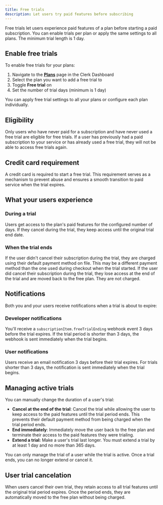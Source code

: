 ```yaml
---
title: Free trials
description: Let users try paid features before subscribing
---
```


<Include src="_partials/billing/billing-experimental" />

Free trials let users experience paid features of a plan before starting a paid subscription. You can enable trials per plan or apply the same settings to all plans. The minimum trial length is 1 day.

## Enable free trials

To enable free trials for your plans:

1. Navigate to the [**Plans**](https://dashboard.clerk.com/last-active?path=billing/plans) page in the Clerk Dashboard
1. Select the plan you want to add a free trial to
1. Toggle **Free trial** on
1. Set the number of trial days (minimum is 1 day)

You can apply free trial settings to all your plans or configure each plan individually.

## Eligibility

Only users who have never paid for a subscription and have never used a free trial are eligible for free trials. If a user has previously had a paid subscription to your service or has already used a free trial, they will not be able to access free trials again.

## Credit card requirement

A credit card is required to start a free trial. This requirement serves as a mechanism to prevent abuse and ensures a smooth transition to paid service when the trial expires.

## What your users experience

### During a trial

Users get access to the plan's paid features for the configured number of days.
If they cancel during the trial, they keep access until the original trial end date.

### When the trial ends

If the user didn't cancel their subscription during the trial, they are charged using their default payment method on file. This may be a different payment method than the one used during checkout when the trial started.
If the user did cancel their subscription during the trial, they lose access at the end of the trial and are moved back to the free plan. They are not charged.

## Notifications

Both you and your users receive notifications when a trial is about to expire:

### Developer notifications

You'll receive a `subscriptionItem.freeTrialEnding` webhook event 3 days before the trial expires. If the trial period is shorter than 3 days, the webhook is sent immediately when the trial begins.

### User notifications

Users receive an email notification 3 days before their trial expires. For trials shorter than 3 days, the notification is sent immediately when the trial begins.

## Managing active trials

You can manually change the duration of a user's trial:

- **Cancel at the end of the trial**: Cancel the trial while allowing the user to keep access to the paid features until the trial period ends. This prevents their default payment method from being charged when the trial period ends.
- **End immediately**: Immediately move the user back to the free plan and terminate their access to the paid features they were trialing.
- **Extend a trial:** Make a user's trial last longer. You must extend a trial by at least 1 day and no more than 365 days.

You can only manage the trial of a user while the trial is active. Once a trial ends, you can no longer extend or cancel it.

## User trial cancelation

When users cancel their own trial, they retain access to all trial features until the original trial period expires. Once the period ends, they are automatically moved to the free plan without being charged.

